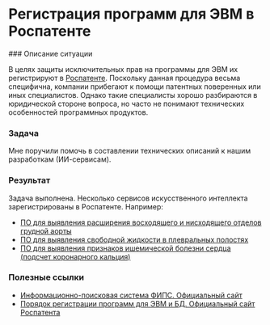 
# Регистрация программ для ЭВМ в Роспатенте

<Steps>
### Описание ситуации

В целях защиты исключительных прав на программы для ЭВМ их регистрируют в [Роспатенте](https://rospatent.gov.ru/ru). Поскольку данная процедура весьма специфична, компании прибегают к помощи патентных поверенных или иных специалистов. Однако такие специалисты хорошо разбираются в юридической стороне вопроса, но часто не понимают технических особенностей программных продуктов.

### Задача

Мне поручили помочь в составлении технических описаний к нашим разработкам (ИИ-сервисам).

### Результат

Задача выполнена. Несколько сервисов искусственного интеллекта зарегистрированы в Роспатенте. Например:

- [ПО для выявления расширения восходящего и нисходящего отделов грудной аорты](https://www1.fips.ru/iiss/document.xhtml?faces-redirect=true&id=148e9e4f09ff8ff41acdb7253e98acd4)
- [ПО для выявления свободной жидкости в плевральных полостях](https://www1.fips.ru/iiss/document.xhtml?faces-redirect=true&id=1fb37c6a7ef9dd7591360fd41aaea8e6)
- [ПО для выявления признаков ишемической болезни сердца (подсчет коронарного кальция)](https://www1.fips.ru/iiss/document.xhtml?faces-redirect=true&id=80c4e7f4e9e11553d3e786406b2eea29)

### Полезные ссылки

- [Информационно-поисковая система ФИПС. Официальный сайт](https://www1.fips.ru/elektronnye-servisy/informatsionno-poiskovaya-sistema/)
- [Порядок регистрации программ для ЭВМ и БД. Официальный сайт Роспатента](https://rospatent.gov.ru/ru/stateservices/gosudarstvennaya-registraciya-programmy-dlya-elektronnyh-vychislitelnyh-mashin-ili-bazy-dannyh-i-vydacha-svidetelstv-o-gosudarstvennoy-registracii-programmy-dlya-elektronnyh-vychislitelnyh-mashin-ili-bazy-dannyh-ih-dublikatov)

</Steps>